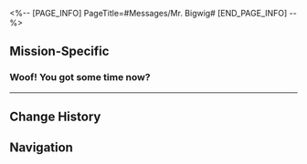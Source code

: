 <%-- [PAGE_INFO]
PageTitle=#Messages/Mr. Bigwig#
[END_PAGE_INFO] --%>
{{Messages Infobox
|id        = 136
|image     = NPC Mr. Bigwig Icon.png
|type      = NPC
|sender    = Mr. Bigwig
|signature = 
|faction   = Penacony
}}

==Mission-Specific==
===Woof! You got some time now?===
{{Messages
|start_condition = 
|text =
:'''Mr. Bigwig:''' Woof! You got some time now?
:'''Mr. Bigwig:''' You promised to meet up with Siobhan. Let's get going!
:{Choice} Let's go.
:'''(Trailblazer):''' I'm ready.
:'''Mr. Bigwig:''' See you at the bar!
}}
----

==Change History==
{{Change History|2.1}}

==Navigation==
{{Messages Navbox}}